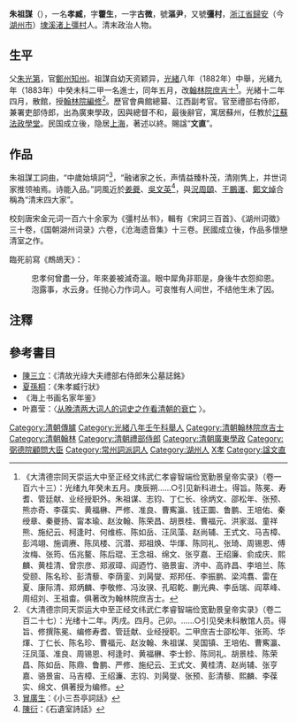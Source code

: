 {{明清人物信息框
| 姓名 = 朱祖謀
| 原名 =
| 圖片名稱= 朱祖謀.jpg
| 圖片大小 = 220px
| 圖片說明 = 
| 最高職務 = 光祿大夫禮部右侍郎
| 國家 = 大清
| 爵位 =
| 籍貫 = [[浙江|浙江]][[湖州府|湖州府]][[歸安縣|歸安縣]]
| 族裔 = 漢族
| 旗籍 = 
| 字號 = 字'''藿生'''，一字'''古微'''<br>號'''漚尹'''，又號'''彊村'''
| 室名 = 
| 諡號 = 文直
| 出生日期 = [[咸豐_(年號)|咸豐]]七年（1857年）
| 出生地點 = 
| 逝世日期 = [[民國紀年|民國]]二十年（1931年）
| 逝世地點 = 
| 墓葬 =
| 配偶 =
| 親屬 = （父）[[朱光第|朱光第]]
| 出身 = 
*光緒八年壬午科舉人
*光绪九年癸未科二甲第一名進士出身
| 經歷 = 
| 著作 =
}}
'''朱祖謀'''（{{bd|1857年||1931年|catIdx=Z}}），一名'''孝臧'''，字'''藿生'''，一字'''古微'''，號'''漚尹'''，又號'''彊村'''，[[浙江省|浙江省]][[歸安|歸安]]（今[[湖州市|湖州市]]）[[埭溪渚|埭溪渚]][[上彊村|上彊村]]人。清末政治人物。

== 生平 ==
父[[朱光第|朱光第]]，官[[鄭州|鄭州]][[知州|知州]]。祖謀自幼天资颖异，[[光緒|光緒]]八年（1882年）中舉，光緒九年（1883年）中癸未科二甲一名進士，同年五月，改[[翰林院|翰林院]][[庶吉士|庶吉士]]<ref>《大清德宗同天崇运大中至正经文纬武仁孝睿智端俭宽勤景皇帝实录》（卷一百六十三）：光绪九年癸未五月。庚辰朔……○引见新科进士。得旨。陈冕、寿耆、管廷献、业经授职外。朱祖谋、志钧、丁仁长、徐炳文、邵松年、张预、熊亦奇、李葆实、黄福楙、严修、准良、曹寯瀛、钱正圜、鲁鹏、王培佑、秦绶章、秦夔扬、甯本瑜、赵汝翰、陈荣昌、胡景桂、曹福元、洪家滋、童祥熊、施纪云、柯逢时、何维栋、陈如岳、汪凤藻、赵尚辅、王式文、马吉樟、彭鸿翊、施调赓、陈凤楼、沉潜、郑祖焕、华煇、陈同礼、张琦、周锡恩、傅汝梅、张筠、伍兆鳌、陈后琨、王念祖、绵文、张亨嘉、王绍廉、俞成庆、熙麟、黄桂清、曾宗彦、郑淑璋、阎迺竹、骆景宙、济中、高祚昌、李培兰、陈受颐、陈名珍、彭清藜、李荫銮、刘昺燮、郑邦任、李振鹏、梁鸿翥、雷在夏、康际清、郑炳麟、李敬修、冯汝骙、孔昭乾、蒯光典、李岳瑞、阎萃峰、周绍刘、王祖畬。俱著改为翰林院庶吉士。</ref>。光緒十二年四月，散館，授[[翰林院|翰林院]][[編修|編修]]<ref>《大清德宗同天崇运大中至正经文纬武仁孝睿智端俭宽勤景皇帝实录》（卷二百二十七）：光绪十二年。丙戌。四月。己卯。……○引见癸未科散馆人员。得旨、修撰陈冕、编修寿耆、管廷献、业经授职。二甲庶吉士邵松年、张筠、华煇、丁仁长、陈名珍、曹福元、赵汝翰、朱祖谋、吴国镇、王培佑、曹寯瀛、汪凤藻、准良、周锡恩、柯逢时、黄福楙、李士鉁、陈同礼、胡景桂、陈荣昌、陈如岳、陈鼎、鲁鹏、严修、施纪云、王式文、黄桂清、赵尚辅、张亨嘉、骆景宙、马吉樟、王绍濂、志钧、刘昺燮、张预、彭清藜、熙麟、李葆实、绵文、俱著授为编修。</ref>。歷官會典館總纂、江西副考官。官至禮部右侍郎，兼署吏部侍郎，出為廣東學政，因與總督不和，最後辭官，寓居蘇州，任教於[[江蘇法政學堂|江蘇法政學堂]]。民国成立後，隐居[[上海|上海]]，著述以終。賜諡“'''文直'''”。

== 作品 ==
朱祖謀工詞曲，“中歲始填詞”<ref>[[冒廣生|冒廣生]]：《小三吾亭詞話》</ref>，“融诸家之长，声情益臻朴茂，清刚隽上，并世词家推领袖焉。诗能入品。”詞風近於[[姜夔|姜夔]]、[[吳文英_(南宋)|吳文英]]<ref>[[陳衍|陳衍]]：《石遺室詩話》</ref>，與[[況周頤|況周頤]]、[[王鵬運|王鵬運]]、[[鄭文焯|鄭文焯]]合稱為“清末四大家”。

校刻唐宋金元词一百六十余家为《彊村丛书》，輯有《宋詞三百首》、《湖州词徵》三十卷，《国朝湖州词录》六卷，《沧海遗音集》十三卷。民國成立後，作品多懷戀清室之作。

臨死前寫《鷓鴣天》：
:忠孝何曾盡一分，年來姜被減奇溫。眼中犀角非耶是，身後牛衣怨抑恩。
:泡露事，水云身。任抛心力作词人。可哀惟有人间世，不结他生未了因。

==注釋==
{{reflist|2}}

==參考書目==
{{refbegin}}
* [[陳三立|陳三立]]：《清故光祿大夫禮部右侍郎朱公墓誌銘》
* [[夏孫桐|夏孫桐]]：《朱孝臧行狀》
* 《海上书画名家年鉴》
*叶嘉莹：〈[http://www.nssd.org/articles/article_read.aspx?id=8372881 从晚清两大词人的词史之作看清朝的衰亡] {{Wayback|url=http://www.nssd.org/articles/article_read.aspx?id=8372881 |date=20180223173052 }}〉。
{{refend}}

{{光绪九年癸未科殿试金榜}}
{{normdaten}}
{{DEFAULTSORT:Zhu朱}}
[[Category:清朝傳臚|Category:清朝傳臚]]
[[Category:光緒八年壬午科舉人|Category:光緒八年壬午科舉人]]
[[Category:清朝翰林院庶吉士|Category:清朝翰林院庶吉士]]
[[Category:清朝翰林|Category:清朝翰林]]
[[Category:清朝禮部侍郎|Category:清朝禮部侍郎]]
[[Category:清朝廣東學政|Category:清朝廣東學政]]
[[Category:弼德院顧問大臣|Category:弼德院顧問大臣]]
[[Category:常州詞派詞人|Category:常州詞派詞人]]
[[Category:湖州人|Category:湖州人]]
[[Category:朱姓|X孝]]
[[Category:諡文直|Category:諡文直]]